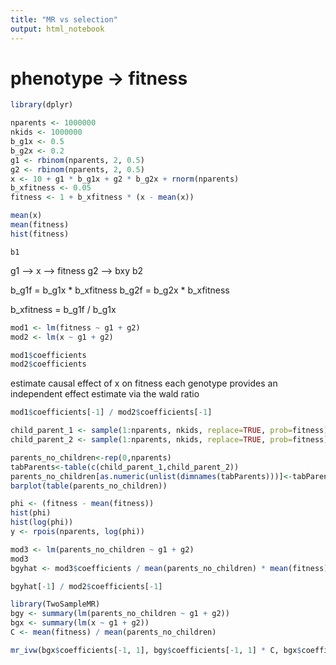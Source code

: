 ---
title: "MR vs selection"
output: html_notebook
---


# phenotype -> fitness

```{r}
library(dplyr)

nparents <- 1000000
nkids <- 1000000
b_g1x <- 0.5
b_g2x <- 0.2
g1 <- rbinom(nparents, 2, 0.5)
g2 <- rbinom(nparents, 2, 0.5)
x <- 10 + g1 * b_g1x + g2 * b_g2x + rnorm(nparents)
b_xfitness <- 0.05
fitness <- 1 + b_xfitness * (x - mean(x))

mean(x)
mean(fitness)
hist(fitness)
```


    b1
g1 --->
        x ----> fitness
g2 --->   bxy
    b2

b_g1f = b_g1x * b_xfitness
b_g2f = b_g2x * b_xfitness


b_xfitness = b_g1f / b_g1x

```{r}
mod1 <- lm(fitness ~ g1 + g2)
mod2 <- lm(x ~ g1 + g2)

mod1$coefficients
mod2$coefficients

```

estimate causal effect of x on fitness
each genotype provides an independent effect estimate via the wald ratio

```{r}
mod1$coefficients[-1] / mod2$coefficients[-1]
```

```{r}
child_parent_1 <- sample(1:nparents, nkids, replace=TRUE, prob=fitness)
child_parent_2 <- sample(1:nparents, nkids, replace=TRUE, prob=fitness)

parents_no_children<-rep(0,nparents)
tabParents<-table(c(child_parent_1,child_parent_2))
parents_no_children[as.numeric(unlist(dimnames(tabParents)))]<-tabParents
barplot(table(parents_no_children))

phi <- (fitness - mean(fitness))
hist(phi)
hist(log(phi))
y <- rpois(nparents, log(phi))
```

```{r}

mod3 <- lm(parents_no_children ~ g1 + g2)
mod3
bgyhat <- mod3$coefficients / mean(parents_no_children) * mean(fitness)
```


```{r}
bgyhat[-1] / mod2$coefficients[-1]
```



```{r}
library(TwoSampleMR)
bgy <- summary(lm(parents_no_children ~ g1 + g2))
bgx <- summary(lm(x ~ g1 + g2))
C <- mean(fitness) / mean(parents_no_children)

mr_ivw(bgx$coefficients[-1, 1], bgy$coefficients[-1, 1] * C, bgx$coefficients[-1, 2], bgy$coefficients[-1,2] * C)
```

